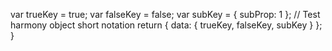   var trueKey = true;
  var falseKey = false;
  var subKey = { subProp: 1 };
  // Test harmony object short notation
  return { data: { trueKey, falseKey, subKey } };
}

<Thing />
